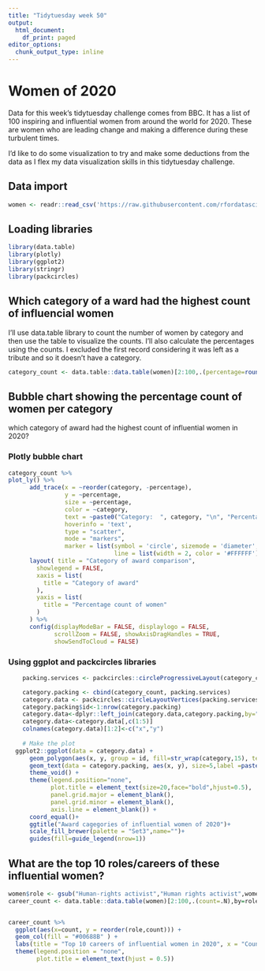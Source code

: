```yaml
---
title: "Tidytuesday week 50"
output:
  html_document:
    df_print: paged
editor_options:
  chunk_output_type: inline
---
```


# Women of 2020
Data for this week's tidytuesday challenge comes from BBC. It has a list of 100 inspiring and influential women from around the world for 2020.
These are women who are leading change and making a difference during these turbulent times.

I'd like to do some visualization to try and make some deductions from the data as I flex my data visualization skills in this tidytuesday challenge.

## Data import
```r
women <- readr::read_csv('https://raw.githubusercontent.com/rfordatascience/tidytuesday/master/data/2020/2020-12-08/women.csv')
```

## Loading libraries
```r
library(data.table)
library(plotly)
library(ggplot2)
library(stringr)
library(packcircles)
```


## Which category of a ward had the highest count of influencial women
I'll use data.table library to count the number of women by category and then use the table to visualize the counts.
I'll also calculate the percentages using the counts.
I excluded the first record considering it was left as a tribute and so it doesn't have a category. 
```r
category_count <- data.table::data.table(women)[2:100,.(percentage=round(100*.N/nrow(women),0)),by=category]
```

## Bubble chart showing the percentage count of women per category
which category of award had the highest count of influential women in 2020?

### Plotly bubble chart
```r
category_count %>%
plot_ly() %>%
      add_trace(x = ~reorder(category, -percentage), 
                y = ~percentage,
                size = ~percentage,
                color = ~category,
                text = ~paste0("Category:  ", category, "\n", "Percentage ", percentage),
                hoverinfo = 'text',
                type = "scatter",
                mode = "markers",
                marker = list(symbol = 'circle', sizemode = 'diameter',
                              line = list(width = 2, color = '#FFFFFF'), opacity=0.6)) %>%
      layout( title = "Category of award comparison",
        showlegend = FALSE,
        xaxis = list(
          title = "Category of award"
        ),
        yaxis = list(
          title = "Percentage count of women"
        )
      ) %>%
      config(displayModeBar = FALSE, displaylogo = FALSE, 
             scrollZoom = FALSE, showAxisDragHandles = TRUE, 
             showSendToCloud = FALSE)
```


### Using ggplot and packcircles libraries
```r



    packing.services <- packcircles::circleProgressiveLayout(category_count$percentage, sizetype='area')

    category.packing <- cbind(category_count, packing.services)
    category.data <- packcircles::circleLayoutVertices(packing.services, npoints=50)
    category.packing$id<-1:nrow(category.packing)
    category.data<-dplyr::left_join(category.data,category.packing,by="id")
    category.data<-category.data[,c(1:5)]
    colnames(category.data)[1:2]<-c("x","y")
    
    # Make the plot
  ggplot2::ggplot(data = category.data) +
      geom_polygon(aes(x, y, group = id, fill=str_wrap(category,15), text = paste0("category: ", category)),alpha=.9) +
      geom_text(data = category.packing, aes(x, y), size=5,label =paste0(category_count$category,"\n",category_count$percentage,"%"), fontface="bold") +
      theme_void() +
      theme(legend.position="none",
            plot.title = element_text(size=20,face="bold",hjust=0.5),
            panel.grid.major = element_blank(),
            panel.grid.minor = element_blank(),
            axis.line = element_blank()) +
      coord_equal()+
      ggtitle("Award cagegories of influential women of 2020")+
      scale_fill_brewer(palette = "Set3",name="")+
      guides(fill=guide_legend(nrow=1))

```



## What are the top 10 roles/careers of these influential women?

```r
women$role <- gsub("Human-rights activist","Human rights activist",women$role)
career_count <- data.table::data.table(women)[2:100,.(count=.N),by=role][order(-count)][1:15]


career_count %>%
  ggplot(aes(x=count, y = reorder(role,count))) +
  geom_col(fill = "#00688B" ) +
  labs(title = "Top 10 careers of influential women in 2020", x = "Count", y = "Careers") +
  theme(legend.position = "none",
        plot.title = element_text(hjust = 0.5))
```

